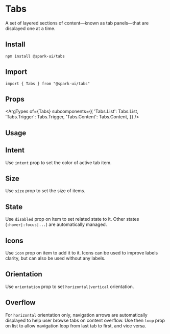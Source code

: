 


<Meta of={stories} />

# Tabs

A set of layered sections of content—known as tab panels—that are displayed one at a time.

## Install

```
npm install @spark-ui/tabs
```

## Import

```
import { Tabs } from "@spark-ui/tabs"
```

## Props

<ArgTypes
  of={Tabs}
  subcomponents={{
    'Tabs.List': Tabs.List,
    'Tabs.Trigger': Tabs.Trigger,
    'Tabs.Content': Tabs.Content,
  }}
/>

## Usage

<Canvas of={stories.Default} />

## Intent

Use `intent` prop to set the color of active tab item.

<Canvas of={stories.Intent} />

## Size

Use `size` prop to set the size of items.

<Canvas of={stories.Size} />

## State

Use `disabled` prop on item to set related state to it. Other states (`:hover|:focus|...`) are automatically managed.

<Canvas of={stories.State} />

## Icons

Use `icon` prop on item to add it to it. Icons can be used to improve labels clarity, but can also be used without any labels.

<Canvas of={stories.Iconed} />

## Orientation

Use `orientation` prop to set `horizontal|vertical` orientation.

<Canvas of={stories.Orientation} />

## Overflow

For `horizontal` orientation only, navigation arrows are automatically displayed to help user browse tabs on content overflow. Use then `loop` prop on list to allow navigation loop from last tab to first, and vice versa.

<Canvas of={stories.Overflow} />
